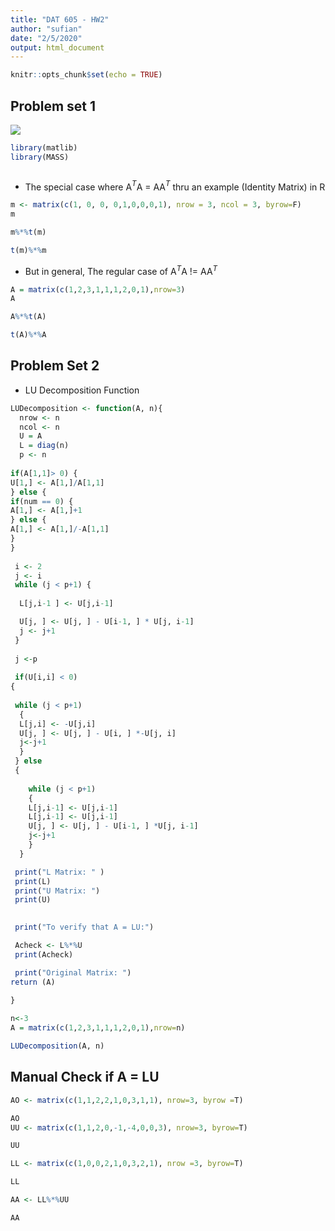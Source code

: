 ---
title: "DAT 605 - HW2"
author: "sufian"
date: "2/5/2020"
output: html_document
---

```{r setup, include=FALSE}
knitr::opts_chunk$set(echo = TRUE)
```

## Problem set 1

![](https://github.com/ssufian/DAT-605/blob/master/Problem%20Set%201%20-%20Multiplication%20Not%20Commutative.JPG?raw=true)

```{r, message=FALSE, warning=FALSE}
library(matlib)
library(MASS)



```

- The special case where A$^{T}$A $=$ AA$^{T}$ thru an example (Identity Matrix) in R

```{r}
m <- matrix(c(1, 0, 0, 0,1,0,0,0,1), nrow = 3, ncol = 3, byrow=F)
m

m%*%t(m)

t(m)%*%m
```

- But in general, The regular case of A$^{T}$A $!=$ AA$^{T}$

```{r}

A = matrix(c(1,2,3,1,1,1,2,0,1),nrow=3)
A

A%*%t(A)

t(A)%*%A

```

## Problem Set 2

- LU Decomposition Function


```{r}


LUDecomposition <- function(A, n){
  nrow <- n
  ncol <- n
  U = A
  L = diag(n)
  p <- n
  
if(A[1,1]> 0) {
U[1,] <- A[1,]/A[1,1]
} else {
if(num == 0) {
A[1,] <- A[1,]+1
} else {
A[1,] <- A[1,]/-A[1,1]
}
}
    
 i <- 2
 j <- i
 while (j < p+1) {
   
  L[j,i-1 ] <- U[j,i-1]  

  U[j, ] <- U[j, ] - U[i-1, ] * U[j, i-1]
  j <- j+1
 }
 
 j <-p
 
 if(U[i,i] < 0) 
{  
   
 while (j < p+1) 
  {
  L[j,i] <- -U[j,i] 
  U[j, ] <- U[j, ] - U[i, ] *-U[j, i]
  j<-j+1
  }
 } else
 {
   
    while (j < p+1) 
    {
    L[j,i-1] <- U[j,i-1] 
    L[j,i-1] <- U[j,i-1] 
    U[j, ] <- U[j, ] - U[i-1, ] *U[j, i-1]
    j<-j+1
    }
  }

 print("L Matrix: " )
 print(L)
 print("U Matrix: ")
 print(U)

 
 print("To verify that A = LU:")

 Acheck <- L%*%U
 print(Acheck)

 print("Original Matrix: ")  
return (A)
  
}


```

```{r}

n<-3
A = matrix(c(1,2,3,1,1,1,2,0,1),nrow=n)

LUDecomposition(A, n)


```


## Manual Check if A = LU 

```{r}
AO <- matrix(c(1,1,2,2,1,0,3,1,1), nrow=3, byrow =T)

AO
UU <- matrix(c(1,1,2,0,-1,-4,0,0,3), nrow=3, byrow=T)

UU

LL <- matrix(c(1,0,0,2,1,0,3,2,1), nrow =3, byrow=T)

LL

AA <- LL%*%UU

AA 
```

